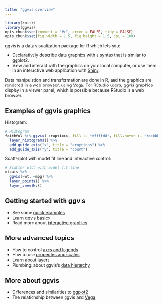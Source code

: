 ```yaml
---
title: "ggvis overview"
---
```


<!--
%\VignetteEngine{knitr}
%\VignetteIndexEntry{ggvis basics}
-->

```r
library(knitr)
library(ggvis)
opts_chunk$set(comment = "#>", error = FALSE, tidy = FALSE)
opts_chunk$set(fig.width = 2.5, fig.height = 1.5, dpi = 100)
```

ggvis is a data visualization package for R which lets you:

* Declaratively describe data graphics with a syntax that is similar to ggplot2.
* View and interact with the graphics on your local computer, or use them in an interactive web application with [Shiny](http://www.rstudio.com/shiny/).

Data manipulation and transformation are done in R, and the graphics are rendered in a web browser, using [Vega](https://github.com/trifacta/vega/). For RStudio users, ggvis graphics display in a viewer panel, which is possible because RStudio is a web browser.


## Examples of ggvis graphics

Histogram:

```r
# Histogram
faithful %>% ggvis(~eruptions, fill := "#ffffdd", fill.hover := "#eebbbb") %>%
  layer_histograms() %>%
  add_guide_axis("x", title = "eruptions") %>%
  add_guide_axis("y", title = "count")
```

Scatterplot with model fit line and interactive control:

```r
# Scatter plot with model fit line
mtcars %>% 
  ggvis(~wt, ~mpg) %>% 
  layer_points() %>%
  layer_smooths()
```

## Getting started with ggvis

* See some [quick examples](quick-examples.html)
* Learn [ggvis basics](ggvis-basics.html)
* Read more about [interactive graphics](interactivity.html)

## More advanced topics

* How to control [axes and legends](axes-legends.html)
* How to use [properties and scales](properties-scales.html)
* Learn about [layers](layers.html)
* Plumbing: about ggvis's [data hierarchy](data-hierarchy.html)

## More about ggvis

* Differences and similarities to [ggplot2](ggplot2.html)
* The relationship between ggvis and [Vega](vega.html)

